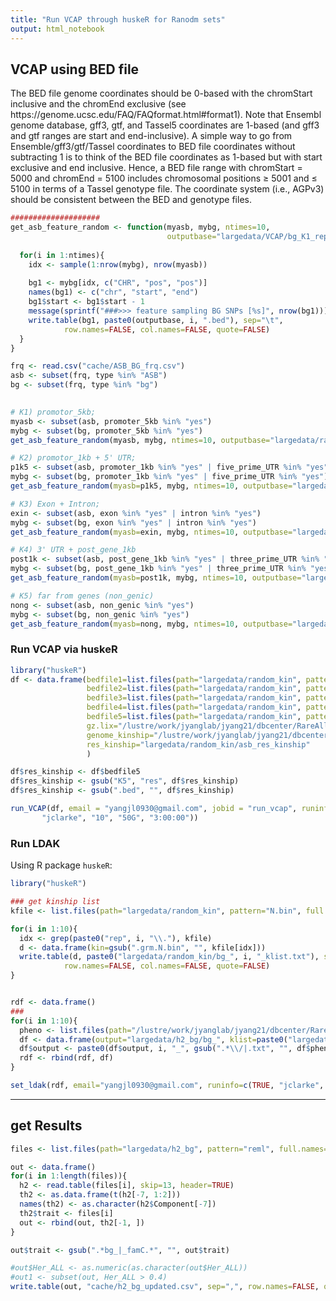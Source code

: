 ```yaml
---
title: "Run VCAP through huskeR for Ranodm sets"
output: html_notebook
---
```


## VCAP using BED file

The BED file genome coordinates should be 0-based with the chromStart inclusive and the chromEnd exclusive (see https://genome.ucsc.edu/FAQ/FAQformat.html#format1). Note that Ensembl genome database, gff3, gtf, and Tassel5 coordinates are 1-based (and gff3 and gtf ranges are start and end-inclusive). A simple way to go from Ensemble/gff3/gtf/Tassel coordinates to BED file coordinates without subtracting 1 is to think of the BED file coordinates as 1-based but with start exclusive and end inclusive. Hence, a BED file range with chromStart = 5000 and chromEnd = 5100 includes chromosomal positions ≥ 5001 and ≤ 5100 in terms of a Tassel genotype file. The coordinate system (i.e., AGPv3) should be consistent between the BED and genotype files.


```r

####################
get_asb_feature_random <- function(myasb, mybg, ntimes=10,
                                   outputbase="largedata/VCAP/bg_K1_rep" ){
  
  for(i in 1:ntimes){
    idx <- sample(1:nrow(mybg), nrow(myasb))
  
    bg1 <- mybg[idx, c("CHR", "pos", "pos")]
    names(bg1) <- c("chr", "start", "end")
    bg1$start <- bg1$start - 1
    message(sprintf("###>>> feature sampling BG SNPs [%s]", nrow(bg1)))
    write.table(bg1, paste0(outputbase, i, ".bed"), sep="\t", 
            row.names=FALSE, col.names=FALSE, quote=FALSE)
  }
}

frq <- read.csv("cache/ASB_BG_frq.csv")
asb <- subset(frq, type %in% "ASB")
bg <- subset(frq, type %in% "bg")
  

# K1) promotor_5kb;
myasb <- subset(asb, promoter_5kb %in% "yes")
mybg <- subset(bg, promoter_5kb %in% "yes")
get_asb_feature_random(myasb, mybg, ntimes=10, outputbase="largedata/random_kin/bg_K1_rep" )

# K2) promotor_1kb + 5' UTR;
p1k5 <- subset(asb, promoter_1kb %in% "yes" | five_prime_UTR %in% "yes")
mybg <- subset(bg, promoter_1kb %in% "yes" | five_prime_UTR %in% "yes")
get_asb_feature_random(myasb=p1k5, mybg, ntimes=10, outputbase="largedata/random_kin/bg_K2_rep" )

# K3) Exon + Intron;
exin <- subset(asb, exon %in% "yes" | intron %in% "yes")
mybg <- subset(bg, exon %in% "yes" | intron %in% "yes")
get_asb_feature_random(myasb=exin, mybg, ntimes=10, outputbase="largedata/random_kin/bg_K3_rep" )

# K4) 3' UTR + post_gene_1kb
post1k <- subset(asb, post_gene_1kb %in% "yes" | three_prime_UTR %in% "yes")
mybg <- subset(bg, post_gene_1kb %in% "yes" | three_prime_UTR %in% "yes")
get_asb_feature_random(myasb=post1k, mybg, ntimes=10, outputbase="largedata/random_kin/bg_K4_rep" )

# K5) far from genes (non_genic)
nong <- subset(asb, non_genic %in% "yes")
mybg <- subset(bg, non_genic %in% "yes")
get_asb_feature_random(myasb=nong, mybg, ntimes=10, outputbase="largedata/random_kin/bg_K5_rep" )

```

### Run VCAP via huskeR

```r

library("huskeR")
df <- data.frame(bedfile1=list.files(path="largedata/random_kin", pattern="bg_K1_rep.*bed$", full.names=TRUE),
                 bedfile2=list.files(path="largedata/random_kin", pattern="bg_K2_rep.*bed$", full.names=TRUE),
                 bedfile3=list.files(path="largedata/random_kin", pattern="bg_K3_rep.*bed$", full.names=TRUE),
                 bedfile4=list.files(path="largedata/random_kin", pattern="bg_K4_rep.*bed$", full.names=TRUE),
                 bedfile5=list.files(path="largedata/random_kin", pattern="bg_K5_rep.*bed$", full.names=TRUE),
                 gz.lix="/lustre/work/jyanglab/jyang21/dbcenter/RareAlleles/genomeAnnos/VCAP/genotypes/NAM/namrils_projected_hmp31_MAF02mnCnt2500.hmp.txt.gz.lix",
                 genome_kinship="/lustre/work/jyanglab/jyang21/dbcenter/RareAlleles/genomeAnnos/VCAP/kinship/NAM_HM31_MAF02mnCnt2500_WholeGenomeCentered_IBS_SqrMatrix.txt",
                 res_kinship="largedata/random_kin/asb_res_kinship"
                 )

df$res_kinship <- df$bedfile5
df$res_kinship <- gsub("K5", "res", df$res_kinship)
df$res_kinship <- gsub(".bed", "", df$res_kinship)

run_VCAP(df, email = "yangjl0930@gmail.com", jobid = "run_vcap", runinfo = c(TRUE,
       "jclarke", "10", "50G", "3:00:00"))

```

### Run LDAK

Using R package `huskeR`:

```r
library("huskeR")

### get kinship list
kfile <- list.files(path="largedata/random_kin", pattern="N.bin", full.names=TRUE)

for(i in 1:10){
  idx <- grep(paste0("rep", i, "\\."), kfile)
  d <- data.frame(kin=gsub(".grm.N.bin", "", kfile[idx]))
  write.table(d, paste0("largedata/random_kin/bg_", i, "_klist.txt"), sep="\t", 
            row.names=FALSE, col.names=FALSE, quote=FALSE)
}


rdf <- data.frame()
###
for(i in 1:10){
  pheno <- list.files(path="/lustre/work/jyanglab/jyang21/dbcenter/RareAlleles/genomeAnnos/VCAP/phenotypes/NAM/familyCorrected", pattern="NAM", full.names=TRUE)
  df <- data.frame(output="largedata/h2_bg/bg_", klist=paste0("largedata/random_kin/bg_", i, "_klist.txt"), pheno=pheno)
  df$output <- paste0(df$output, i, "_", gsub(".*\\/|.txt", "", df$pheno))
  rdf <- rbind(rdf, df)
}

set_ldak(rdf, email="yangjl0930@gmail.com", runinfo=c(TRUE, "jclarke", "2", "10G", "8:00:00"))

```


----------------------------



## get Results

```r
files <- list.files(path="largedata/h2_bg", pattern="reml", full.names=TRUE)

out <- data.frame()
for(i in 1:length(files)){
  h2 <- read.table(files[i], skip=13, header=TRUE)
  th2 <- as.data.frame(t(h2[-7, 1:2]))
  names(th2) <- as.character(h2$Component[-7])
  th2$trait <- files[i]
  out <- rbind(out, th2[-1, ])
}

out$trait <- gsub(".*bg_|_famC.*", "", out$trait)

#out$Her_ALL <- as.numeric(as.character(out$Her_ALL))
#out1 <- subset(out, Her_ALL > 0.4)
write.table(out, "cache/h2_bg_updated.csv", sep=",", row.names=FALSE, quote=FALSE)
```


